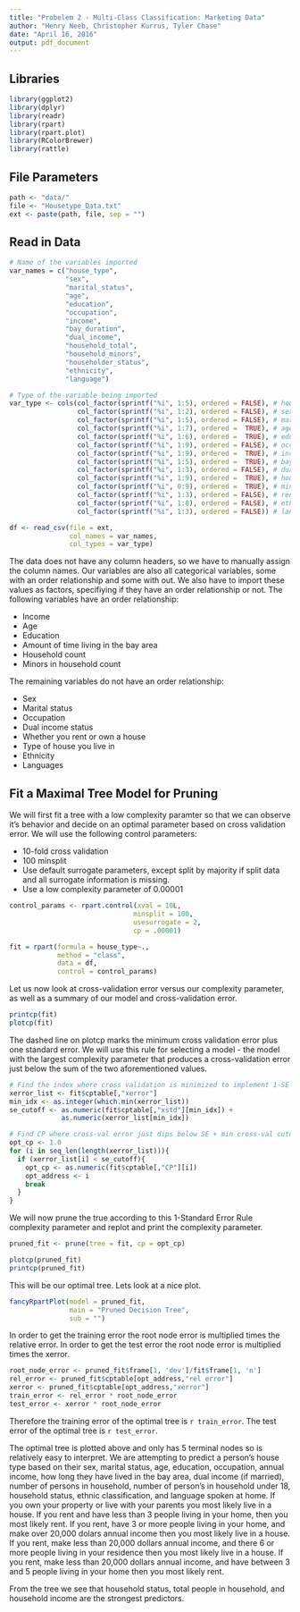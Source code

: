 ```yaml
---
title: "Probelem 2 - Multi-Class Classification: Marketing Data"
author: "Henry Neeb, Christopher Kurrus, Tyler Chase"
date: "April 16, 2016"
output: pdf_document
---
```


## Libraries

```r
library(ggplot2)
library(dplyr)
library(readr)
library(rpart)
library(rpart.plot)
library(RColorBrewer)
library(rattle)
```

## File Parameters

```r
path <- "data/"
file <- "Housetype_Data.txt"
ext <- paste(path, file, sep = "")
```


## Read in Data

```r
# Name of the variables imported
var_names = c("house_type",
              "sex",
              "marital_status",
              "age",
              "education",
              "occupation",
              "income",
              "bay_duration",
              "dual_income",
              "household_total",
              "household_minors",
              "householder_status",
              "ethnicity",
              "language")

# Type of the variable being imported
var_type <- cols(col_factor(sprintf("%i", 1:5), ordered = FALSE), # house type
                 col_factor(sprintf("%i", 1:2), ordered = FALSE), # sex
                 col_factor(sprintf("%i", 1:5), ordered = FALSE), # marital stat
                 col_factor(sprintf("%i", 1:7), ordered =  TRUE), # age
                 col_factor(sprintf("%i", 1:6), ordered =  TRUE), # education
                 col_factor(sprintf("%i", 1:9), ordered = FALSE), # occupation
                 col_factor(sprintf("%i", 1:9), ordered =  TRUE), # income                 
                 col_factor(sprintf("%i", 1:5), ordered =  TRUE), # bay duration
                 col_factor(sprintf("%i", 1:3), ordered = FALSE), # dual income
                 col_factor(sprintf("%i", 1:9), ordered =  TRUE), # house count
                 col_factor(sprintf("%i", 0:9), ordered =  TRUE), # minor count
                 col_factor(sprintf("%i", 1:3), ordered = FALSE), # rent/own
                 col_factor(sprintf("%i", 1:8), ordered = FALSE), # ethnicity
                 col_factor(sprintf("%i", 1:3), ordered = FALSE)) # language

df <- read_csv(file = ext, 
               col_names = var_names, 
               col_types = var_type)
```

The data does not have any column headers, so we have to manually assign the 
column names. Our variables are also all categorical variables, some with an 
order relationship and some with out. We also have to import these values as 
factors, specifiying if they have an order relationship or not. The following 
variables have an order relationship:

* Income
* Age
* Education
* Amount of time living in the bay area
* Household count
* Minors in household count

The remaining variables do not have an order relationship:

* Sex
* Marital status
* Occupation
* Dual income status
* Whether you rent or own a house
* Type of house you live in
* Ethnicity
* Languages

## Fit a Maximal Tree Model for Pruning

We will first fit a tree with a low complexity paramter so that we can observe 
it's behavior and decide on an optimal parameter based on cross validation 
error. We will use the following control parameters:

* 10-fold cross validation
* 100 minsplit
* Use default surrogate parameters, except split by majority if split data and 
all surrogate information is missing.
* Use a low complexity parameter of 0.00001

```r
control_params <- rpart.control(xval = 10L, 
                               minsplit = 100, 
                               usesurrogate = 2,
                               cp = .00001)

fit = rpart(formula = house_type~.,
            method = "class",
            data = df,
            control = control_params)
```

Let us now look at cross-validation error versus our complexity parameter, as 
well as a summary of our model and cross-validation error.

```r
printcp(fit)
plotcp(fit)
```

The dashed line on plotcp marks the minimum cross validation error plus one 
standard error. We will use this rule for selecting a model - the model with 
the largest complexity parameter that produces a cross-validation error just 
below the sum of the two aforementioned values.

```r
# Find the index where cross validation is minimized to implement 1-SE rule
xerror_list <- fit$cptable[,"xerror"]
min_idx <- as.integer(which.min(xerror_list))
se_cutoff <- as.numeric(fit$cptable[,"xstd"][min_idx]) +
             as.numeric(xerror_list[min_idx])

# Find CP where cross-val error just dips below SE + min cross-val cutoff
opt_cp <- 1.0
for (i in seq_len(length(xerror_list))){
  if (xerror_list[i] < se_cutoff){
    opt_cp <- as.numeric(fit$cptable[,"CP"][i])
    opt_address <- i
    break
  }
}
```

We will now prune the true according to this 1-Standard Error Rule complexity 
parameter and replot and print the complexity parameter.

```r
pruned_fit <- prune(tree = fit, cp = opt_cp)

plotcp(pruned_fit)
printcp(pruned_fit)
```

This will be our optimal tree. Lets look at a nice plot.

```r
fancyRpartPlot(model = pruned_fit, 
               main = "Pruned Decision Tree", 
               sub = "")
```

In order to get the training error the root node error is multiplied times the relative error. In order to get the test error the root node error is multiplied times the xerror. 

```r
root_node_error <- pruned_fit$frame[1, 'dev']/fit$frame[1, 'n']
rel_error <- pruned_fit$cptable[opt_address,"rel error"]
xerror <- pruned_fit$cptable[opt_address,"xerror"]
train_error <- rel_error * root_node_error
test_error <- xerror * root_node_error
```

Therefore the training error of the optimal tree is `r train_error`. The test error of the optimal tree is `r test_error`. 

The optimal tree is plotted above and only has 5 terminal nodes so is relatively easy to interpret. We are attempting to predict a person's house type based on their sex, marital status, age, education, occupation, annual income, how long they have lived in the bay area, dual income (if married), number of persons in household, number of person's in household under 18, household status, ethnic classification, and language spoken at home. If you own your property or live with your parents you most likely live in a house. If you rent and have less than 3 people living in your home, then you most likely rent. If you rent, have 3 or more people living in your home, and make over 20,000 dolars annual income then you most likely live in a house. If you rent, make less than 20,000 dollars annual income, and there 6 or more people living in your residence then you most likely live in a house. If you rent, make less than 20,000 dollars annual income, and have between 3 and 5 people living in your home then you most likely rent. 

From the tree we see that household status, total people in household, and household income are the strongest predictors. 